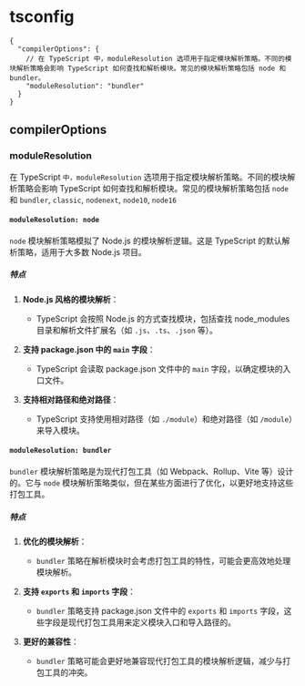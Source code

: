 # tsconfig

```jsonc filename="tsconfig.json"
{
  "compilerOptions": {
    // 在 TypeScript 中，moduleResolution 选项用于指定模块解析策略。不同的模块解析策略会影响 TypeScript 如何查找和解析模块。常见的模块解析策略包括 node 和 bundler。
    "moduleResolution": "bundler"
  }
}
```

## compilerOptions

### moduleResolution

在 TypeScript `中，moduleResolution` 选项用于指定模块解析策略。不同的模块解析策略会影响 TypeScript 如何查找和解析模块。常见的模块解析策略包括 `node` 和 `bundler`, `classic`, `nodenext`, `node10`, `node16`

#### `moduleResolution: node`

`node` 模块解析策略模拟了 Node.js 的模块解析逻辑。这是 TypeScript 的默认解析策略，适用于大多数 Node.js 项目。

##### 特点

1. **Node.js 风格的模块解析**：
   - TypeScript 会按照 Node.js 的方式查找模块，包括查找 node_modules 目录和解析文件扩展名（如 `.js`、`.ts`、`.json` 等）。
   
2. **支持 package.json 中的 `main` 字段**：
   - TypeScript 会读取 package.json 文件中的 `main` 字段，以确定模块的入口文件。

3. **支持相对路径和绝对路径**：
   - TypeScript 支持使用相对路径（如 `./module`）和绝对路径（如 `/module`）来导入模块。

#### `moduleResolution: bundler`

`bundler` 模块解析策略是为现代打包工具（如 Webpack、Rollup、Vite 等）设计的。它与 `node` 模块解析策略类似，但在某些方面进行了优化，以更好地支持这些打包工具。

##### 特点

1. **优化的模块解析**：
   - `bundler` 策略在解析模块时会考虑打包工具的特性，可能会更高效地处理模块解析。

2. **支持 `exports` 和 `imports` 字段**：
   - `bundler` 策略支持 package.json 文件中的 `exports` 和 `imports` 字段，这些字段是现代打包工具用来定义模块入口和导入路径的。

3. **更好的兼容性**：
   - `bundler` 策略可能会更好地兼容现代打包工具的模块解析逻辑，减少与打包工具的冲突。
